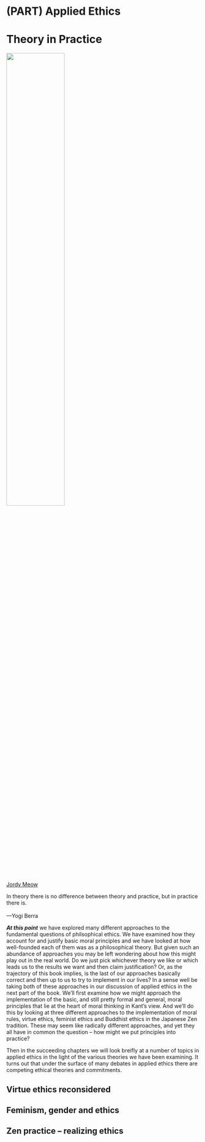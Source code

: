 # (PART) Applied Ethics {-}

# Theory in Practice

:::: {.centerpic data-latex=""}

![](img/jizo.jpg){width=55%}

::: {.centercap data-latex=""}

[Jordy Meow](https://pixabay.com/users/jordymeow-943760/)

:::

::::


:::{.epigraph data-latex=""}

In theory there is no difference between theory and practice, but in practice there is.\
\
---Yogi Berra

:::


**_At this point_** we have explored many different approaches to the fundamental questions of philsophical ethics. We have examined how they account for and justify basic moral principles and we have looked at how well-founded each of them was as a philosophical theory. But given such an abundance of approaches you may be left wondering about how this might play out in the real world. Do we just pick whichever theory we like or which leads us to the results we want and then claim justification? Or, as the trajectory of this book implies, is the last of our approaches basically correct and then up to us to try to implement in our lives? In a sense well be taking both of these approaches in our discussion of applied ethics in the next part of the book. We'll first examine how we might approach the implementation of the basic, and still pretty formal and general, moral principles that lie at the heart of moral thinking in Kant's view. And we'll do this by looking at three different approaches to the implementation of moral rules, virtue ethics, feminist ethics and Buddhist ethics in the Japanese Zen tradition. These may seem like radically different approaches, and yet they all have in common the question -- how might we put principles into practice?

Then in the succeeding chapters we will look breifly at a number of topics in applied ethics in the light of the various theories we have been examining. It turns out that under the surface of many debates in applied ethics there are competing ethical theories and commitments.

## Virtue ethics reconsidered

## Feminism, gender and ethics

## Zen practice -- realizing ethics
